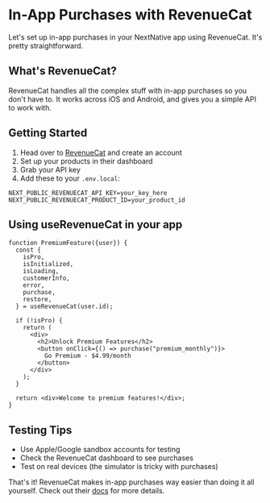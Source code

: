 # In-App Purchases with RevenueCat

Let's set up in-app purchases in your NextNative app using RevenueCat. It's pretty straightforward.

## What's RevenueCat?

RevenueCat handles all the complex stuff with in-app purchases so you don't have to. It works across iOS and Android, and gives you a simple API to work with.

## Getting Started

1. Head over to [RevenueCat](https://www.revenuecat.com/) and create an account
2. Set up your products in their dashboard
3. Grab your API key
4. Add these to your `.env.local`:

```
NEXT_PUBLIC_REVENUECAT_API_KEY=your_key_here
NEXT_PUBLIC_REVENUECAT_PRODUCT_ID=your_product_id
```

## Using useRevenueCat in your app

```tsx
function PremiumFeature({user}) {
  const {
    isPro,
    isInitialized,
    isLoading,
    customerInfo,
    error,
    purchase,
    restore,
  } = useRevenueCat(user.id);

  if (!isPro) {
    return (
      <div>
        <h2>Unlock Premium Features</h2>
        <button onClick={() => purchase("premium_monthly")}>
          Go Premium - $4.99/month
        </button>
      </div>
    );
  }

  return <div>Welcome to premium features!</div>;
}
```

## Testing Tips

- Use Apple/Google sandbox accounts for testing
- Check the RevenueCat dashboard to see purchases
- Test on real devices (the simulator is tricky with purchases)

That's it! RevenueCat makes in-app purchases way easier than doing it all yourself. Check out their [docs](https://docs.revenuecat.com/docs) for more details.
